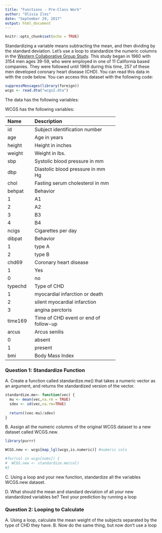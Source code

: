 ```yaml
---
title: "Functions - Pre-Class Work"
author: "Olivia Iles"
date: "September 29, 2017"
output: html_document
---
```


```r
knitr::opts_chunk$set(echo = TRUE)
```




Standardizing a variable means subtracting the mean, and then dividing by the standard deviation. Let’s use a loop to standardize the numeric columns in the [Western Collaborative Group Study](https://clinicaltrials.gov/ct2/show/NCT00005174). This study began in 1960 with 3154 men ages 39-59, who were employed in one of 11 California based companies. They were followed until 1969 during this time, 257 of these men developed coronary heart disease (CHD). You can read this data in with the code below. You can access this dataset with the following code:

```R

suppressMessages(library(foreign))
wcgs <- read.dta("wcgs2.dta")
```

The data has the following variables:



WCGS has the following variables:

-----------------------------------------------------------
Name    Description
------- -------------------------------------------
id      Subject identification number

age     Age in years

height  Height in inches

weight  Weight in lbs.

sbp     Systolic blood pressure in mm 

dbp     Diastolic blood pressure in mm Hg

chol    Fasting serum cholesterol in mm 

behpat  Behavior

  1       A1

  2       A2

  3       B3

  4       B4

ncigs   Cigarettes per day

dibpat  Behavior

1       type A

2       type B

chd69   Coronary heart disease

1       Yes

0       no

typechd Type of CHD

1       myocardial infarction or death

2       silent myocardial infarction

3       angina perctoris

time169 Time of CHD event or end of follow-up

arcus   Arcus senilis

0       absent

1       present

bmi     Body Mass Index
-----------------------------------------------------------




### Question 1: Standardize Function

A. Create a function called standardize.me() that takes a numeric vector as an argument, and returns the standardized version of the vector. 

```r
standardize.me<- function(vec) {
  mu <- mean(vec,na.rm = TRUE)
  sdev <- sd(vec,na.rm=TRUE)
  
  return((vec-mu)/sdev)
}
```

B. Assign all the numeric columns of the original WCGS dataset to a new dataset called WCGS.new.

```r
library(purrr)

WCGS.new <- wcgs[map_lgl(wcgs,is.numeric)] #numeric cols

#for(col in wcgs[nums]) {
#  WCGS.new <- standardize.me(col)
#}
```
C. Using a loop and your new function, standardize all the variables WCGS.new dataset.


D. What should the mean and standard deviation of all your new standardized variables be? Test your prediction by running a loop




### Question 2: Looping to Calculate

A. Using a loop, calculate the mean weight of the subjects separated by the type of CHD they have.
B. Now do the same thing, but now don’t use a loop

